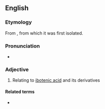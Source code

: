 ==English==

===Etymology===
From {{der|en|ja|イボテングタケ|tr=ibotengutake|t={{taxlink|Amanita ibotengutake|species|ver=170722}} (syn. {{taxlink|Amanita strobiliformis|species|ver=170722}})}}, from which it was first isolated.

===Pronunciation===
* {{IPA|/iːbə(ʊ)ˈtɛnɪk/|lang=en}}

===Adjective===
{{en-adj|-}}

# {{lb|en|biochemistry}} Relating to [[ibotenic acid]] and its derivatives

====Related terms====
* {{l|en|ibotenate}}
